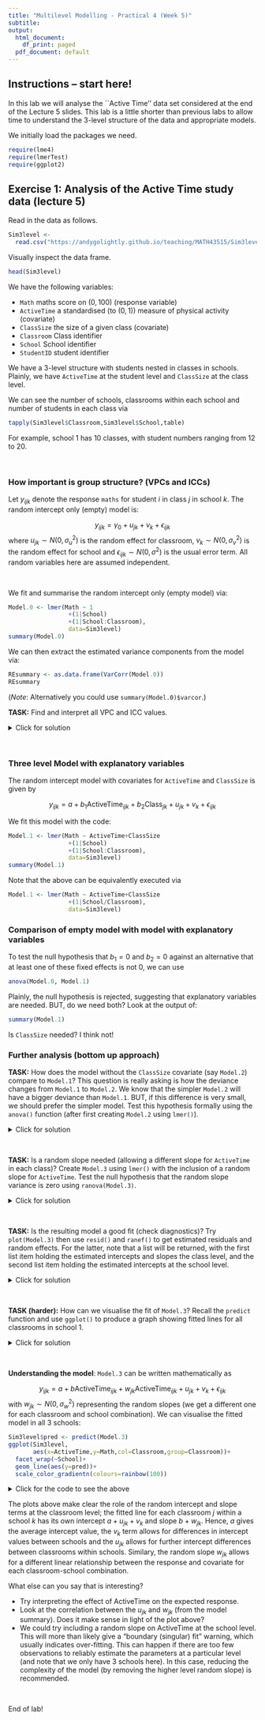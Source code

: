 ```yaml
---
title: "Multilevel Modelling - Practical 4 (Week 5)"
subtitle:
output:
  html_document:
    df_print: paged
  pdf_document: default
---
```


## Instructions -- start here!

In this lab we will analyse the \`\`Active Time'' data set considered at the end of the Lecture 5 slides. This lab is a little shorter than previous labs to allow time to understand the 3-level structure of the data and appropriate models.

We initially load the packages we need.

```r
require(lme4)
require(lmerTest)
require(ggplot2)
```

## Exercise 1: Analysis of the Active Time study data (lecture 5)

Read in the data as follows.

```r
Sim3level <- 
  read.csv("https://andygolightly.github.io/teaching/MATH43515/Sim3level.csv")
```

Visually inspect the data frame.

```r
head(Sim3level)
```

We have the following variables:

-   `Math` maths score on $(0,100)$ (response variable)
-   `ActiveTime` a standardised (to $(0,1)$) measure of physical activity (covariate)
-   `ClassSize` the size of a given class (covariate)
-   `Classroom` Class identifier
-   `School` School identifier
-   `StudentID` student identifier

We have a 3-level structure with students nested in classes in schools. Plainly, we have `ActiveTime` at the student level and `ClassSize` at the class level.

We can see the number of schools, classrooms within each school and number of students in each class via

```r
tapply(Sim3level$Classroom,Sim3level$School,table)
```

For example, school 1 has 10 classes, with student numbers ranging from 12 to 20.

$~$

### How important is group structure? (VPCs and ICCs)

Let $y_{ijk}$ denote the response `maths` for student $i$ in class $j$ in school $k$. The random intercept only (empty) model is:

$$y_{ijk} = \gamma_0 +u_{jk}+v_k+\epsilon_{ijk}$$ where $u_{jk}\sim N(0,\sigma^2_u)$ is the random effect for classroom, $v_k\sim N(0,\sigma^2_v)$ is the random effect for school and $\epsilon_{ijk}\sim N(0,\sigma^2)$ is the usual error term. All random variables here are assumed independent.

$~$

We fit and summarise the random intercept only (empty model) via:

```r
Model.0 <- lmer(Math ~ 1
                 +(1|School)
                 +(1|School:Classroom),  
                 data=Sim3level)
summary(Model.0)
```

We can then extract the estimated variance components from the model via:

```r
REsummary <- as.data.frame(VarCorr(Model.0))
REsummary
```

(*Note*: Alternatively you could use `summary(Model.0)$varcor`.)

**TASK:** Find and interpret all VPC and ICC values.

<details>

<summary>Click for solution</summary>

VPC estimates

```r
sig <- REsummary$vcov[3]  #Residual variance
sigv <- REsummary$vcov[2] #RE variance for school
sigu <- REsummary$vcov[1] #RE variance for class
totalvar <- sum(REsummary$vcov) #total variance
vpc.school <- sigv/totalvar 

vpc.class <- sigu/totalvar 
vpc.school
vpc.class
```

ICC estimates

```r
icc.school <- sigv/totalvar 

icc.class <- (sigu+sigv)/totalvar 
 
icc.school
icc.class
```

We have 26% response variation at the class level and 53% at the school level. Variability between schools is more than between classes. The ICC for class is 79% i.e. very large! Recall that this gives the correlation between two students in the same classroom in the same school. This correlation is largely "driven" by the school level ICC (53%) which is the correlation between two students in the same school but different classrooms.

</details>

$~$

### Three level Model with explanatory variables

The random intercept model with covariates for `ActiveTime` and `ClassSize` is given by

$$y_{ijk}=a+b_{1}\text{ActiveTime}_{ijk}+b_2\text{Class}_{jk}+u_{jk}+v_{k}+\epsilon_{ijk}$$

We fit this model with the code:

```r
Model.1 <- lmer(Math ~ ActiveTime+ClassSize
                 +(1|School)
                 +(1|School:Classroom),  
                 data=Sim3level)
summary(Model.1)
```

Note that the above can be equivalently executed via

```r
Model.1 <- lmer(Math ~ ActiveTime+ClassSize
                 +(1|School/Classroom),  
                 data=Sim3level)
```

### Comparison of empty model with model with explanatory variables

To test the null hypothesis that $b_1=0$ and $b_{2}=0$ against an alternative that at least one of these fixed effects is not 0, we can use

```r
anova(Model.0, Model.1)
```

Plainly, the null hypothesis is rejected, suggesting that explanatory variables are needed. BUT, do we need both? Look at the output of:

```r
summary(Model.1)
```

Is `ClassSize` needed? I think not!

### Further analysis (bottom up approach)

**TASK:** How does the model without the `ClassSize` covariate (say `Model.2`) compare to `Model.1`? This question is really asking is how the deviance changes from `Model.1` to `Model.2`. We know that the simpler `Model.2` will have a bigger deviance than `Model.1`. BUT, if this difference is very small, we should prefer the simpler model. Test this hypothesis formally using the `anova()` function (after first creating `Model.2` using `lmer()`).

<details>

<summary>Click for solution</summary>

Remove `ClassSize` and refit:

```r
Model.2 <- lmer(Math ~ ActiveTime
                 +(1|School/Classroom),  
                 data=Sim3level)
summary(Model.2)
```

Now compare models with and without the `ClassSize` fixed effect:

```r
anova(Model.2, Model.1)
```

The change in deviance is tiny! We have insufficient evidence against the null hypothesis that the fixed effect for `ClassSize` is zero. We therefore retain the null and conclude that `ClassSize` is not needed.

</details>

$~$

**TASK:** Is a random slope needed (allowing a different slope for `ActiveTime` in each class)? Create `Model.3` using `lmer()` with the inclusion of a random slope for `ActiveTime`. Test the null hypothesis that the random slope variance is zero using `ranova(Model.3)`.

<details>

<summary>Click for solution</summary>

Now let's add a random slope for `ActiveTime`:

```r
Model.3 <- lmer(Math ~ ActiveTime
                 +(1|School)
                 +(1+ActiveTime|School:Classroom),  
                 data=Sim3level)
```

Now test to see if the random slope variance can be assumed zero or not:

```r
ranova(Model.3)
```

which suggests that the random slope is needed.

</details>

$~$

**TASK:** Is the resulting model a good fit (check diagnostics)? Try `plot(Model.3)` then use `resid()` and `ranef()` to get estimated residuals and random effects. For the latter, note that a list will be returned, with the first list item holding the estimated intercepts and slopes the class level, and the second list item holding the estimated intercepts at the school level.

<details>

<summary>Click for solution</summary>

Diagnostics:

```r
plot(Model.3)
qqnorm(resid(Model.3))
qqline(resid(Model.3))
```

```r
qqnorm(ranef(Model.3)[[1]][,1])
qqline(ranef(Model.3)[[1]][,1])
qqnorm(ranef(Model.3)[[1]][,2])
qqline(ranef(Model.3)[[1]][,2])

#qqnorm(ranef(Model.3)[[2]][,1])
#qqline(ranef(Model.3)[[2]][,1]) #Omit as only 3 schools!
```

I think the fit looks reasonable - why?

</details>

$~$

**TASK (harder):** How can we visualise the fit of `Model.3`? Recall the `predict` function and use `ggplot()` to produce a graph showing fitted lines for all classrooms in school 1.

<details>

<summary>Click for solution</summary>

```r
Sim3level$pred <- predict(Model.3)
ggplot(Sim3level[Sim3level$School=="Sch1",],
       aes(x=ActiveTime,y=Math,col=Classroom,group=Classroom))+
  geom_line(aes(y=pred))+
  scale_color_gradientn(colours=rainbow(100))
```

</details>

$~$

**Understanding the model**: `Model.3` can be written mathematically as

$$y_{ijk}=a+b\text{ActiveTime}_{ijk}+w_{jk}\text{ActiveTime}_{ijk}+u_{jk}+v_{k}+\epsilon_{ijk}$$ with $w_{jk}\sim N(0,\sigma^2_w)$ representing the random slopes (we get a different one for each classroom and school combination). We can visualise the fitted model in all 3 schools:

```r
Sim3level$pred <- predict(Model.3)
ggplot(Sim3level,
       aes(x=ActiveTime,y=Math,col=Classroom,group=Classroom))+
  facet_wrap(~School)+
  geom_line(aes(y=pred))+
  scale_color_gradientn(colours=rainbow(100))
```

<details>

<summary>Click for the code to see the above</summary>

```r
Sim3level$pred <- predict(Model.3)
ggplot(Sim3level,
       aes(x=ActiveTime,y=Math,col=Classroom,group=Classroom))+
  facet_wrap(~School)+
  geom_line(aes(y=pred))+
  scale_color_gradientn(colours=rainbow(100))
```

</details>

The plots above make clear the role of the random intercept and slope terms at the classroom level; the fitted line for each classroom $j$ within a school $k$ has its own intercept $a+u_{jk}+v_{k}$ and slope $b+w_{jk}$. Hence, $a$ gives the average intercept value, the $v_{k}$ term allows for differences in intercept values between schools and the $u_{jk}$ allows for further intercept differences between classrooms within schools. Similary, the random slope $w_{jk}$ allows for a different linear relationship between the response and covariate for each classroom-school combination.

What else can you say that is interesting?

-   Try interpreting the effect of $\text{ActiveTime}$ on the expected response.
-   Look at the correlation between the $u_{jk}$ and $w_{jk}$ (from the model summary). Does it make sense in light of the plot above?
-   We could try including a random slope on $\text{ActiveTime}$ at the school level. This will more than likely give a "boundary (singular) fit" warning, which usually indicates over-fitting. This can happen if there are too few observations to reliably estimate the parameters at a particular level (and note that we only have 3 schools here). In this case, reducing the complexity of the model (by removing the higher level random slope) is recommended.

$~$

End of lab!
